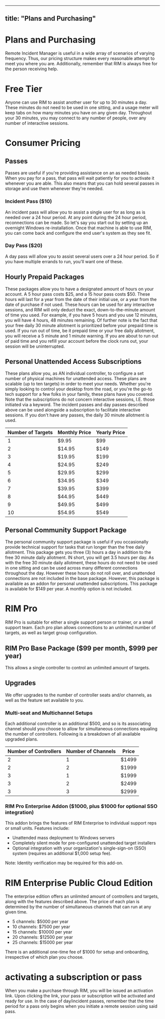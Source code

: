 
---
title: "Plans and Purchasing"
---

# Plans and Purchasing

Remote Incident Manager is useful in a wide array of scenarios of varying frequency. Thus, our pricing structure makes every reasonable attempt to meet you where you are. Additionally, remember that RIM is always free for the person receiving help.
# Free Tier
Anyone can use RIM to assist another user for up to 30 minutes a day. These minutes do not need to be used in one sitting, and a usage meter will keep tabs on how many minutes you have on any given day. Throughout your 30 minutes, you may connect to any number of people, over any number of interactive sessions.
# Consumer Pricing
## Passes
Passes are useful if you're providing assistance on an as needed basis. When you pay for a pass, that pass will wait patiently for you to activate it whenever you are able. This also means that you can hold several passes in storage and use them whenever they're needed.
### Incident Pass ($10)
An incident pass will allow you to assist a single user for as long as is needed over a 24 hour period. At any point during the 24 hour period, reconnections can be made. So let's say you start out by setting up an overnight Windows re-installation. Once that machine is able to use RIM, you can come back and configure the end user's system as they see fit.
### Day Pass ($20)
A day pass will allow you to assist several users over a 24 hour period. So if you have multiple errands to run, you'll want one of these.
## Hourly Prepaid Packages
These packages allow you to have a designated amount of hours on your account. A 5 hour pass costs $25, and a 15 hour pass costs $50. These hours will last for a year from the date of their initial use, or a year from the date of purchase if not used.
These hours can be used for any interactive sessions, and RIM will only deduct the exact, down-to-the-minute amount of time you used. For example, if you have 5 hours and you use 12 minutes, you will have 4 hours, 48 minutes remaining. Of further note is the fact that your free daily 30 minute allotment is prioritized before your prepaid time is used. If you run out of time, be it prepaid time or your free daily allotment, you will receive a 5 minute and 1 minute warning. If you are about to run out of paid time and you refill your account before the clock runs out, your session will be uninterrupted.
## Personal Unattended Access Subscriptions
These plans allow you, as AN individual controller, to configure a set number of physical machines for unattended access. These plans are scalable (up to ten targets) in order to meet your needs. Whether you're simply looking to control your desktop from the road, or you're the go-to tech support for a few folks in your family, these plans have you covered.  
Note that the subscriptions do not concern interactive sessions, I.E. those initiated via a keyword. The incident passes and day passes described above can be used alongside a subscription to facilitate interactive sessions. If you don't have any passes, the daily 30 minute allotment is used.

  Number of Targets | Monthly Price | Yearly Price
  ---|---|---
  1 | $9.95 | $99
  2 | $14.95 | $149
  3 | $19.95 | $199
  4 | $24.95 | $249
  5 | $29.95 | $299
  6 | $34.95 | $349
  7 | $39.95 | $399
  8 | $44.95 | $449
  9 | $49.95 | $499
  10 | $54.95 | $549

## Personal Community Support Package

The personal community support package is useful if you occasionally provide technical support for tasks that run longer than the free daily allotment. This package gets you three (3) hours a day in addition to the free 30 minute daily allotment. IN short, you will get 3.5 hours per day. As with the free 30 minute daily allotment, these hours do not need to be used in one sitting and can be used across many different connections throughout the day. However these hours do not roll over, and unattended connections are not included in the base package. However, this package is available as an addon for personal unattended subscriptions. This package is available for $149 per year. A monthly option is not included.

# RIM Pro
RIM Pro is suitable for either a single support person or trainer, or a small support team. Each pro plan allows connections to an unlimited number of targets, as well as target group configuration.
## RIM Pro Base Package ($99 per month, $999 per year)
This allows a single controller to control an unlimited amount of targets.
## Upgrades
We offer upgrades to the number of controller seats and/or channels, as well as the feature set available to you.
### Multi-seat and Multichannel Setups
Each additional controller is an additional $500, and so is its associating channel should you choose to allow for simultaneous connections equaling the number of controllers. Following is a breakdown of all available upgraded plans.

  Number of Controllers | Number of Channels | Price
  ---|---|---
  2 | 1 | $1499
  2 | 2 | $1999
  3 | 1 | $1999
  3 | 2 | $2499
  3 | 3 | $2999

### RIM Pro Enterprise Addon ($1000, plus $1000 for optional SSO integration)
This addon brings the features of RIM Enterprise to individual support reps or small units. Features include:
* Unattended mass deployment to Windows servers
* Completely silent mode for pre-configured unattended target installers
* Optional integration with your organization's single-sign-on (SSO) system (requires an additional $1,000 setup fee).

Note: Identity verification may be required for this add-on.
# RIM Enterprise Public Cloud Edition
The enterprise edition offers an unlimited amount of controllers and targets, along with the features described above. The price of each plan is determined by the number of simultaneous channels that can run at any given time.
* 5 channels: $5000 per year
* 10 channels: $7500 per year
* 15 channels: $10000 per year
* 20 channels: $12500 per year
* 25 channels: $15000 per year

There is an additional one-time fee of $1000 for setup and onboarding, irrespective of which plan you choose.  
# activating a subscription or pass
When you make a purchase through RIM, you will be issued an activation link. Upon clicking the link, your pass or subscription will be activated and ready for use. In the case of day/incident passes, remember that the time period for a pass only begins when you initiate a remote session using said pass.